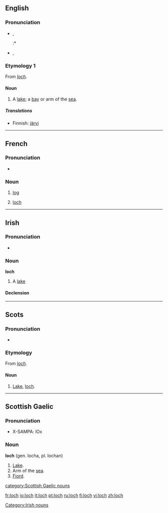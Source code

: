 {{see|Loch}}
==English==
{{wikipedia}}

===Pronunciation===
*{{IPA|/lɒx/}}, {{SAMPA|/lQx/}}
*:*{{rhymes|ɒx}}
*{{IPA|/lɒk/}}, {{SAMPA|/lQk/}}
*:{{rhymes|ɒk}}

===Etymology 1===
From {{Gd.}} ''[[#Scottish Gaelic|loch]]''.

====Noun====
{{en-noun}}

# {{context|Scotland}} A [[lake]]; a [[bay]] or arm of the [[sea]].

=====Translations=====
{{trans-top|loch}}
*Finnish: [[järvi]]
{{trans-mid}}
{{trans-bottom}}

----

==French==

===Pronunciation===
*{{IPA|/lɔk/}}

===Noun===
{{fr-noun-reg|m}}

# {{nautical|lang=fr}} [[log]]
# [[#English|loch]]

----

==Irish==

===Pronunciation===
*{{IPA|[lox]}}

===Noun===
'''loch''' {{m}}

#A [[lake]]

====Declension====
{{ga noun m3|l|och|ocha|ochanna}}

[[Category:Irish nouns]]

----

==Scots==

===Pronunciation===
*{{IPA|/lɔx/}}

===Etymology===
From {{Gd.|sco}} ''[[#Scottish Gaelic|loch]]''.

====Noun====
{{sco-noun}}

# [[lake|Lake]], [[#English|loch]].

----

==Scottish Gaelic==

===Pronunciation===
* X-SAMPA: lOx

===Noun===
'''loch''' {{f}} (gen. locha, pl. lochan)

# [[lake|Lake]].
# Arm of the [[sea]].
# [[fiord|Fiord]].

[[category:Scottish Gaelic nouns]]

[[fr:loch]]
[[io:loch]]
[[it:loch]]
[[pt:loch]]
[[ru:loch]]
[[fi:loch]]
[[vi:loch]]
[[zh:loch]]